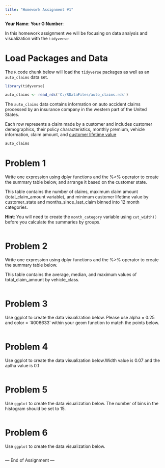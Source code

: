 ---
title: "Homework Assignment #1"
---


**Your Name**:
**Your G Number**:


In this homework assignment we will be focusing on data analysis and visualization with the `tidyverse` 


# Load Packages and Data

The `R` code chunk below will load the `tidyverse` packages as well as an `auto_claims` data set.



```{r}
library(tidyverse)

auto_claims <- read_rds('C:/RDataFiles/auto_claims.rds')
```



The `auto_claims` data contains information on auto accident claims processed by an insurance company in the western part of the United States.

Each row represents a claim made by a customer and includes customer demographics, their policy characteristics, monthly premium, vehicle information, claim amount, and [customer lifetime value](https://en.wikipedia.org/wiki/Customer_lifetime_value)


```{r}
auto_claims
```



# Problem 1

Write one expression using dplyr functions and the %>% operator to create the summary table below, and arrange it based on the customer state.

This table contains the number of claims, maximum claim amount (total_claim_amount variable), and minimum customer lifetime value by customer_state and months_since_last_claim binned into 12 month categories.

**Hint**: You will need to create the `month_category` variable using `cut_width()` before you calculate the summaries by groups.


```{r}






```



# Problem 2

Write one expression using dplyr functions and the %>% operator to create the summary table below.

This table contains the average, median, and maximum values of total_claim_amount by vehicle_class.


```{r}



  
```




# Problem 3

Use ggplot to create the data visualization below. Please use alpha = 0.25 and color = '#006633' within your geom function to match the points below.


```{r}







```




# Problem 4

Use ggplot to create the data visualization below.Width value is 0.07 and the aplha value is 0.1


```{r}






```




# Problem 5

Use `ggplot` to create the data visualization below. The number of bins in the histogram should be set to 15.


```{r}





```




# Problem 6

Use `ggplot` to create the data visualization below.


```{r}



```



--- End of Assignment ---